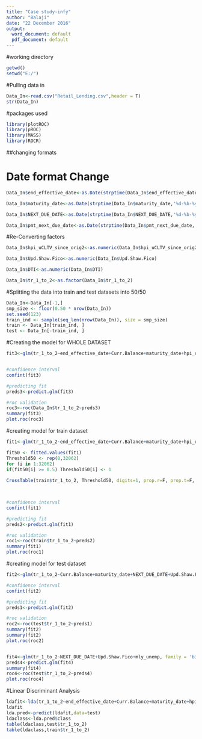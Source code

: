 ---
title: "Case study-infy"
author: "Balaji"
date: "22 December 2016"
output:
  word_document: default
  pdf_document: default
---
#working directory
```{r}
getwd()
setwd("E:/")
```
#Pulling data in
```{r}
Data_In<-read.csv("Retail_Lending.csv",header = T)
str(Data_In)
```
#packages used
```{r}
library(plotROC)
library(pROC)
library(MASS)
library(ROCR)
```


##changing formats

# Date format Change

```{r}
Data_In$end_effective_date<-as.Date(strptime(Data_In$end_effective_date,'%d-%b-%y'))

Data_In$maturity_date<-as.Date(strptime(Data_In$maturity_date,'%d-%b-%y'))

Data_In$NEXT_DUE_DATE<-as.Date(strptime(Data_In$NEXT_DUE_DATE,'%d-%b-%y'))

Data_In$pmt_next_due_date<-as.Date(strptime(Data_In$pmt_next_due_date,'%d-%b-%y'))

```
#Re-Converting factors
```{r}


Data_In$hpi_uCLTV_since_orig2<-as.numeric(Data_In$hpi_uCLTV_since_orig2)

Data_In$Upd.Shaw.Fico<-as.numeric(Data_In$Upd.Shaw.Fico)

Data_In$DTI<-as.numeric(Data_In$DTI)

Data_In$tr_1_to_2<-as.factor(Data_In$tr_1_to_2)

```
#Splitting the data into train and test datasets into 50/50
```{r}

Data_In<-Data_In[-1,]
smp_size <- floor(0.50 * nrow(Data_In))
set.seed(123)
train_ind <- sample(seq_len(nrow(Data_In)), size = smp_size)
train <- Data_In[train_ind, ]
test <- Data_In[-train_ind, ]

```

#Creating the model for WHOLE DATASET
```{r}
fit3<-glm(tr_1_to_2~end_effective_date+Curr.Balance+maturity_date+hpi_uCLTV_since_orig2+PAYMENT_AMOUNT+NEXT_DUE_DATE+OPEN_OR_CLOSED+Upd.Shaw.Fico+no_of_pmts_rcd+num_of_missed_pmts+Delinquency+months_to_maturity+mly_unemp+DTI+hpi_life_change, family = 'binomial', data = Data_In)


#confidence interval
confint(fit3)

#predicting fit
preds3<-predict.glm(fit3)

#roc validation
roc3<-roc(Data_In$tr_1_to_2~preds3)
summary(fit3)
plot.roc(roc3)
```

#creating model for train dataset
```{r}
fit1<-glm(tr_1_to_2~end_effective_date+Curr.Balance+maturity_date+hpi_uCLTV_since_orig2+PAYMENT_AMOUNT+NEXT_DUE_DATE+OPEN_OR_CLOSED+Upd.Shaw.Fico+no_of_pmts_rcd+num_of_missed_pmts+Delinquency+months_to_maturity+mly_unemp+DTI+hpi_life_change, family = 'binomial', data = train)

fit50 <- fitted.values(fit1)
Threshold50 <- rep(0,32062)
for (i in 1:32062)
if(fit50[i] >= 0.5) Threshold50[i] <- 1
 
CrossTable(train$tr_1_to_2, Threshold50, digits=1, prop.r=F, prop.t=F, prop.chisq=F, chisq=F, data=train)
 


#confidence interval
confint(fit1)

#predicting fit
preds2<-predict.glm(fit1)

#roc validation
roc1<-roc(train$tr_1_to_2~preds2)
summary(fit1)
plot.roc(roc1)


```

#creating model for test dataset
```{r}
fit2<-glm(tr_1_to_2~Curr.Balance+maturity_date+NEXT_DUE_DATE+Upd.Shaw.Fico+num_of_missed_pmts+months_to_maturity+mly_unemp+hpi_life_change, family = 'binomial', data = test)

#confidence interval
confint(fit2)

#predicting fit
preds1<-predict.glm(fit2)

#roc validation
roc2<-roc(test$tr_1_to_2~preds1)
summary(fit2)
summary(fit2)
plot.roc(roc2)


fit4<-glm(tr_1_to_2~NEXT_DUE_DATE+Upd.Shaw.Fico+mly_unemp, family = 'binomial', data = test)
preds4<-predict.glm(fit4)
summary(fit4)
roc4<-roc(test$tr_1_to_2~preds4)
plot.roc(roc4)


```
#Linear Discriminant Analysis
```{r}

ldafit<-lda(tr_1_to_2~end_effective_date+Curr.Balance+maturity_date+hpi_uCLTV_since_orig2+PAYMENT_AMOUNT+NEXT_DUE_DATE+OPEN_OR_CLOSED+Upd.Shaw.Fico+no_of_pmts_rcd+num_of_missed_pmts+Delinquency+months_to_maturity+mly_unemp+DTI+hpi_life_change, data = train)
ldafit
lda.pred<-predict(ldafit,data=test)
ldaclass<-lda.pred$class
table(ldaclass,test$tr_1_to_2)
table(ldaclass,train$tr_1_to_2)



```

